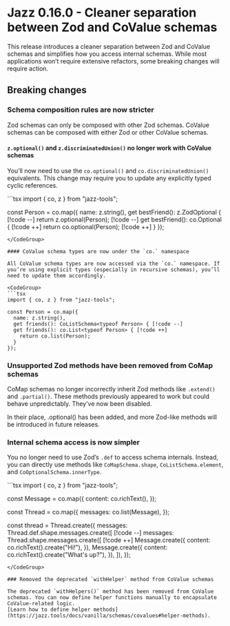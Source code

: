 
# Jazz 0.16.0 - Cleaner separation between Zod and CoValue schemas

This release introduces a cleaner separation between Zod and CoValue schemas and simplifies how you access internal schemas.
While most applications won’t require extensive refactors, some breaking changes will require action.

## Breaking changes

### Schema composition rules are now stricter

Zod schemas can only be composed with other Zod schemas. CoValue schemas can be composed with either Zod or other CoValue schemas.

#### `z.optional()` and `z.discriminatedUnion()` no longer work with CoValue schemas

You’ll now need to use the `co.optional()` and `co.discriminatedUnion()` equivalents.
This change may require you to update any explicitly typed cyclic references.

<CodeGroup>
```tsx
import { co, z } from "jazz-tools";

const Person = co.map({
  name: z.string(),
  get bestFriend(): z.ZodOptional<typeof Person> { [!code --]
    return z.optional(Person); [!code --]
  get bestFriend(): co.Optional<typeof Person> { [!code ++]
    return co.optional(Person); [!code ++]
  }
});
```
</CodeGroup>

#### CoValue schema types are now under the `co.` namespace

All CoValue schema types are now accessed via the `co.` namespace. If you’re using explicit types (especially in recursive schemas), you’ll need to update them accordingly.

<CodeGroup>
```tsx
import { co, z } from "jazz-tools";

const Person = co.map({
  name: z.string(),
  get friends(): CoListSchema<typeof Person> { [!code --]
  get friends(): co.List<typeof Person> { [!code ++]
    return co.list(Person);
  }
});
```
</CodeGroup>

### Unsupported Zod methods have been removed from CoMap schemas

CoMap schemas no longer incorrectly inherit Zod methods like `.extend()` and `.partial()`. These methods previously appeared to work but could behave unpredictably. They’ve now been disabled.

In their place, .optional() has been added, and more Zod-like methods will be introduced in future releases.

### Internal schema access is now simpler

You no longer need to use Zod’s `.def` to access schema internals. Instead, you can directly use methods like `CoMapSchema.shape`, `CoListSchema.element`, and `CoOptionalSchema.innerType`.

<CodeGroup>
```tsx
import { co, z } from "jazz-tools";

const Message = co.map({
  content: co.richText(),
});

const Thread = co.map({
  messages: co.list(Message),
});

const thread = Thread.create({
  messages: Thread.def.shape.messages.create([ [!code --]
  messages: Thread.shape.messages.create([ [!code ++]
    Message.create({
      content: co.richText().create("Hi!"),
    }),
    Message.create({
      content: co.richText().create("What's up?"),
    }),
  ]),
});
```
</CodeGroup>

### Removed the deprecated `withHelper` method from CoValue schemas

The deprecated `withHelpers()` method has been removed from CoValue schemas. You can now define helper functions manually to encapsulate CoValue-related logic.
[Learn how to define helper methods](https://jazz.tools/docs/vanilla/schemas/covalues#helper-methods).
